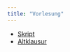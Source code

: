 ```yaml
---
title: "Vorlesung"
---
```


- [Skript](https://github.com/mca91/Eidoe22/raw/main/skript.pdf)
- [Altklausur](https://github.com/mca91/Eidoe22/raw/main/altklausur.pdf)